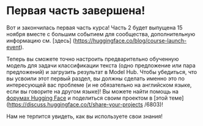 # Первая часть завершена!

Вот и закончилась первая часть курса! Часть 2 будет выпущена 15 ноября вместе с большим событием для сообщества, дополнительную информацию см. [здесь] (https://huggingface.co/blog/course-launch-event).

Теперь вы сможете точно настроить предварительно обученную модель для задачи классификации текста (одно предложение или пара предложений) и загрузить результат в Model Hub. Чтобы убедиться, что вы усвоили этот первый раздел, вы должны сделать именно это по интересующей вас проблеме (и не обязательно на английском языке, если вы говорите на другом языке)! Вы можете найти помощь на [форумах Hugging Face](https://discuss.huggingface.co/) и поделиться своим проектом в [этой теме](https://discuss.huggingface.co/t/share-your-projects /6803)!

Нам не терпится увидеть, как вы используете свои знания!
